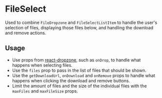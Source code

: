 
<Meta title="Docs/Components/FileSelect" />

# FileSelect

Used to combine `FileDropzone` and `FileSelectListItem` to handle the user's selection of files, displaying those files below, and handling the download and remove actions.

## Usage

-   Use props from [react-dropzone](https://www.npmjs.com/package/react-dropzone), such as `onDrop`, to handle what happens when selecting files.
-   Use the `files` prop to pass in the list of files that should be shown.
-   Use the `getDownloadUrl`, `onDownload` and `onRemove` props to handle what happens when clicking the download and remove buttons.
-   Limit the amount of files and the size of the individual files with the `maxFiles` and `maxFileSize` props.

<Canvas>
    <Story id="stories-components-fileselect--fileselect" />
</Canvas>
